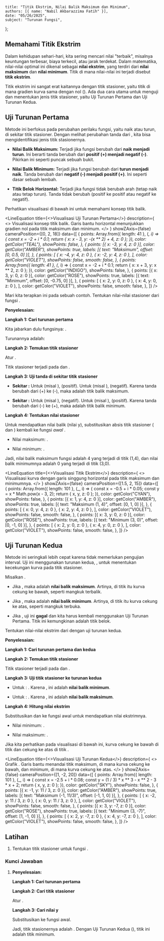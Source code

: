 
    title: "Titik Ekstrim, Nilai Balik Maksimum dan Minimum",
    authors: [{ name: "Nabil Akbarazzima Fatih" }],
    date: "05/26/2025",
    subject: "Turunan Fungsi",
};

## Memahami Titik Ekstrim

Dalam kehidupan sehari-hari, kita sering mencari nilai "terbaik", misalnya keuntungan terbesar, biaya terkecil, atau jarak terdekat. Dalam matematika, nilai-nilai optimal ini dikenal sebagai **nilai ekstrim**, yang terdiri dari **nilai maksimum** dan **nilai minimum**. Titik di mana nilai-nilai ini terjadi disebut **titik ekstrim**.

Titik ekstrim ini sangat erat kaitannya dengan titik stasioner, yaitu titik di mana gradien kurva sama dengan nol (<InlineMath math="f'(x)=0" />). Ada dua cara utama untuk menguji dan menentukan jenis titik stasioner, yaitu Uji Turunan Pertama dan Uji Turunan Kedua.

## Uji Turunan Pertama

Metode ini berfokus pada perubahan perilaku fungsi, yaitu naik atau turun, di sekitar titik stasioner. Dengan melihat perubahan tanda dari <InlineMath math="f'(x)" />, kita bisa mengidentifikasi jenis titik stasionernya.

-   **Nilai Balik Maksimum:** Terjadi jika fungsi berubah dari **naik menjadi turun**. Ini berarti tanda <InlineMath math="f'(x)" /> berubah dari **positif (+) menjadi negatif (-)**. Pikirkan ini seperti puncak sebuah bukit.

-   **Nilai Balik Minimum:** Terjadi jika fungsi berubah dari **turun menjadi naik**. Tanda <InlineMath math="f'(x)" /> berubah dari **negatif (-) menjadi positif (+)**. Ini seperti dasar sebuah lembah.

-   **Titik Belok Horizontal:** Terjadi jika fungsi tidak berubah arah (tetap naik atau tetap turun). Tanda <InlineMath math="f'(x)" /> tidak berubah (positif ke positif atau negatif ke negatif).

Perhatikan visualisasi di bawah ini untuk memahami konsep titik balik.

<LineEquation
  title={<>Visualisasi Uji Turunan Pertama</>}
  description={
    <>
      Visualisasi konsep titik balik. Garis bantu horizontal menunjukkan gradien
      nol pada titik maksimum dan minimum.
    </>
  }
  showZAxis={false}
  cameraPosition={[0, 2, 18]}
  data={[
    {
      points: Array.from({ length: 41 }, (_, i) => {
        const x = -2 + i * 0.1;
        return { x: x - 3, y: -(x ** 2) + 4, z: 0 };
      }),
      color: getColor("TEAL"),
      showPoints: false,
    },
    {
      points: [{ x: -3, y: 4, z: 0 }],
      color: getColor("AMBER"),
      showPoints: true,
      labels: [{ text: "Maksimum", offset: [0, 0.5, 0] }],
    },
    {
      points: [
        { x: -4, y: 4, z: 0 },
        { x: -2, y: 4, z: 0 },
      ],
      color: getColor("VIOLET"),
      showPoints: false,
      smooth: false,
    },
    {
      points: Array.from({ length: 41 }, (_, i) => {
        const x = -2 + i * 0.1;
        return { x: x + 3, y: x ** 2, z: 0 };
      }),
      color: getColor("INDIGO"),
      showPoints: false,
    },
    {
      points: [{ x: 3, y: 0, z: 0 }],
      color: getColor("ROSE"),
      showPoints: true,
      labels: [{ text: "Minimum", offset: [0, -0.75, 0] }],
    },
    {
      points: [
        { x: 2, y: 0, z: 0 },
        { x: 4, y: 0, z: 0 },
      ],
      color: getColor("VIOLET"),
      showPoints: false,
      smooth: false,
    },
  ]}
/>

Mari kita terapkan ini pada sebuah contoh. Tentukan nilai-nilai stasioner dari fungsi <InlineMath math="f(x) = x(x-3)^2" />.

**Penyelesaian:**

**Langkah 1: Cari turunan pertama**

Kita jabarkan dulu fungsinya: <InlineMath math="f(x) = x(x^2 - 6x + 9) = x^3 - 6x^2 + 9x" />.

Turunannya adalah:

<BlockMath math="f'(x) = 3x^2 - 12x + 9" />

**Langkah 2: Temukan titik stasioner**

Atur <InlineMath math="f'(x) = 0" />.

<div className="flex flex-col gap-4">
    <BlockMath math="3x^2 - 12x + 9 = 0" />
    <BlockMath math="x^2 - 4x + 3 = 0" />
    <BlockMath math="(x-1)(x-3) = 0" />
</div>

Titik stasioner terjadi pada <InlineMath math="x = 1" /> dan <InlineMath math="x = 3" />.

**Langkah 3: Uji tanda di sekitar titik stasioner**

-   **Sekitar <InlineMath math="x = 1" />:** Untuk <InlineMath math="x < 1" /> (misal <InlineMath math="x=0" />), <InlineMath math="f'(0) = 9" /> (positif). Untuk <InlineMath math="x > 1" /> (misal <InlineMath math="x=2" />), <InlineMath math="f'(2) = -3" /> (negatif). Karena tanda berubah dari (+) ke (-), maka <InlineMath math="x=1" /> adalah titik balik maksimum.

-   **Sekitar <InlineMath math="x = 3" />:** Untuk <InlineMath math="x < 3" /> (misal <InlineMath math="x=2" />), <InlineMath math="f'(2) = -3" /> (negatif). Untuk <InlineMath math="x > 3" /> (misal <InlineMath math="x=4" />), <InlineMath math="f'(4) = 9" /> (positif). Karena tanda berubah dari (-) ke (+), maka <InlineMath math="x=3" /> adalah titik balik minimum.

**Langkah 4: Tentukan nilai stasioner**

Untuk mendapatkan nilai balik (nilai y), substitusikan absis titik stasioner (<InlineMath math="x=1" /> dan <InlineMath math="x=3" />) kembali ke fungsi *awal* <InlineMath math="f(x)" />.

-   Nilai maksimum: <InlineMath math="f(1) = 1(1-3)^2 = 4" />.

-   Nilai minimum: <InlineMath math="f(3) = 3(3-3)^2 = 0" />.

Jadi, nilai balik maksimum fungsi adalah 4 yang terjadi di titik (1,4), dan nilai balik minimumnya adalah 0 yang terjadi di titik (3,0).

<LineEquation
  title={<>Visualisasi Titik Ekstrim</>}
  description={
    <>
      Visualisasi kurva <InlineMath math="f(x) = x(x-3)^2" /> dengan garis
      singgung horizontal pada titik maksimum dan minimumnya.
    </>
  }
  showZAxis={false}
  cameraPosition={[1.5, 2, 15]}
  data={[
    {
      points: Array.from({ length: 101 }, (_, i) => {
        const x = -0.5 + i * 0.05;
        const y = x * Math.pow(x - 3, 2);
        return { x, y, z: 0 };
      }),
      color: getColor("CYAN"),
      showPoints: false,
    },
    {
      points: [{ x: 1, y: 4, z: 0 }],
      color: getColor("AMBER"),
      showPoints: true,
      labels: [{ text: "Maksimum (1, 4)", offset: [0, 1, 0] }],
    },
    {
      points: [
        { x: 0, y: 4, z: 0 },
        { x: 2, y: 4, z: 0 },
      ],
      color: getColor("VIOLET"),
      showPoints: false,
      smooth: false,
    },
    {
      points: [{ x: 3, y: 0, z: 0 }],
      color: getColor("ROSE"),
      showPoints: true,
      labels: [{ text: "Minimum (3, 0)", offset: [0, -1, 0] }],
    },
    {
      points: [
        { x: 2, y: 0, z: 0 },
        { x: 4, y: 0, z: 0 },
      ],
      color: getColor("VIOLET"),
      showPoints: false,
      smooth: false,
    },
  ]}
/>

## Uji Turunan Kedua

Metode ini seringkali lebih cepat karena tidak memerlukan pengujian interval. Uji ini menggunakan turunan kedua, <InlineMath math="f''(x)" />, untuk menentukan kecekungan kurva pada titik stasioner.

Misalkan <InlineMath math="f'(c) = 0" />.

-   Jika <InlineMath math="f''(c) < 0" />, maka <InlineMath math="f(c)" /> adalah **nilai balik maksimum**. Artinya, di titik itu kurva cekung ke bawah, seperti mangkuk terbalik.

-   Jika <InlineMath math="f''(c) > 0" />, maka <InlineMath math="f(c)" /> adalah **nilai balik minimum**. Artinya, di titik itu kurva cekung ke atas, seperti mangkuk terbuka.

-   Jika <InlineMath math="f''(c) = 0" />, uji ini **gagal** dan kita harus kembali menggunakan Uji Turunan Pertama. Titik ini kemungkinan adalah titik belok.

Tentukan nilai-nilai ekstrim dari <InlineMath math="f(x) = \frac{1}{3}x^3 - x^2 - 3x + 2" /> dengan uji turunan kedua.

**Penyelesaian:**

**Langkah 1: Cari turunan pertama dan kedua**

<div className="flex flex-col gap-4">
<BlockMath math="f'(x) = x^2 - 2x - 3" />
<BlockMath math="f''(x) = 2x - 2" />
</div>

**Langkah 2: Temukan titik stasioner**

<div className="flex flex-col gap-4">
    <BlockMath math="x^2 - 2x - 3 = 0" />
    <BlockMath math="(x-3)(x+1) = 0" />
</div>

Titik stasioner terjadi pada <InlineMath math="x = 3" /> dan <InlineMath math="x = -1" />.

**Langkah 3: Uji titik stasioner ke turunan kedua**

-   Untuk <InlineMath math="x = 3" />: <InlineMath math="f''(3) = 2(3) - 2 = 4" />. Karena <InlineMath math="4 > 0" />, ini adalah **nilai balik minimum**.

-   Untuk <InlineMath math="x = -1" />: <InlineMath math="f''(-1) = 2(-1) - 2 = -4" />. Karena <InlineMath math="-4 < 0" />, ini adalah **nilai balik maksimum**.

**Langkah 4: Hitung nilai ekstrim**

Substitusikan <InlineMath math="x=3" /> dan <InlineMath math="x=-1" /> ke fungsi awal untuk mendapatkan nilai ekstrimnya.

-   Nilai minimum: <InlineMath math="f(3) = \frac{1}{3}(3)^3 - (3)^2 - 3(3) + 2 = 9 - 9 - 9 + 2 = -7" />.

-   Nilai maksimum: <InlineMath math="f(-1) = \frac{1}{3}(-1)^3 - (-1)^2 - 3(-1) + 2 = -\frac{1}{3} - 1 + 3 + 2 = \frac{11}{3}" />.

Jika kita perhatikan pada visualisasi di bawah ini, kurva cekung ke bawah di titik <InlineMath math="x=-1" /> dan cekung ke atas di titik <InlineMath math="x=3" />.

<LineEquation
  title={<>Visualisasi Uji Turunan Kedua</>}
  description={
    <>
      Grafik <InlineMath math="f(x) = \frac{1}{3}x^3 - x^2 - 3x + 2" />. Garis
      bantu menandai titik maksimum, di mana kurva cekung ke bawah, dan
      minimum, di mana kurva cekung ke atas.
    </>
  }
  showZAxis={false}
  cameraPosition={[1, -2, 20]}
  data={[
    {
      points: Array.from({ length: 101 }, (_, i) => {
        const x = -2.5 + i * 0.08;
        const y = (1 / 3) * x ** 3 - x ** 2 - 3 * x + 2;
        return { x, y, z: 0 };
      }),
      color: getColor("SKY"),
      showPoints: false,
    },
    {
      points: [{ x: -1, y: 11 / 3, z: 0 }],
      color: getColor("AMBER"),
      showPoints: true,
      labels: [{ text: "Maksimum (-1, 11/3)", offset: [-1, 1, 0] }],
    },
    {
      points: [
        { x: -2, y: 11 / 3, z: 0 },
        { x: 0, y: 11 / 3, z: 0 },
      ],
      color: getColor("VIOLET"),
      showPoints: false,
      smooth: false,
    },
    {
      points: [{ x: 3, y: -7, z: 0 }],
      color: getColor("ROSE"),
      showPoints: true,
      labels: [{ text: "Minimum (3, -7)", offset: [1, -1, 0] }],
    },
    {
      points: [
        { x: 2, y: -7, z: 0 },
        { x: 4, y: -7, z: 0 },
      ],
      color: getColor("VIOLET"),
      showPoints: false,
      smooth: false,
    },
  ]}
/>

## Latihan

1. Tentukan titik stasioner untuk fungsi <InlineMath math="y = x^2 + 2x - 3" />.

### Kunci Jawaban

1.  **Penyelesaian:**

    **Langkah 1: Cari turunan pertama**

    <BlockMath math="f'(x) = 2x + 2" />
    
    **Langkah 2: Cari titik stasioner**

    Atur <InlineMath math="f'(x) = 0" />.

    <BlockMath math="2x + 2 = 0 \implies x = -1" />

    **Langkah 3: Cari nilai y**

    Substitusikan <InlineMath math="x = -1" /> ke fungsi awal.

    <BlockMath math="y = (-1)^2 + 2(-1) - 3 = 1 - 2 - 3 = -4" />

    Jadi, titik stasionernya adalah <InlineMath math="(-1, -4)" />. Dengan Uji Turunan Kedua (<InlineMath math="f''(x)=2 > 0" />), titik ini adalah titik minimum.